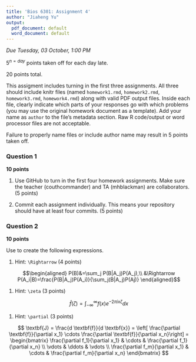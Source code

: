 ```yaml
---
title: 'Bios 6301: Assignment 4'
author: "Jiaheng Yu"
output:
  pdf_document: default
  word_document: default
---
```


*Due Tuesday, 03 October, 1:00 PM*

$5^{n=day}$ points taken off for each day late.

20 points total.

This assigment includes turning in the first three assignments. All three should
include knitr files (named `homework1.rmd`, `homework2.rmd`, `homework3.rmd`, `homework4.rmd`)
along with valid PDF output files. Inside each file, clearly indicate which
parts of your responses go with which problems (you may use the original homework
document as a template). Add your name as `author` to the file's metadata section.
Raw R code/output or word processor files are not acceptable.

Failure to properly name files or include author name may result in 5 points taken off.

### Question 1 ###

**10 points**

1. Use GitHub to turn in the first four homework assignments. Make sure the teacher (couthcommander) and TA (mhblackman) are collaborators. (5 points)

1. Commit each assignment individually.  This means your repository should have at least four commits. (5 points)

### Question 2 ###

**10 points**

Use \LaTeX to create the following expressions.

1. Hint: `\Rightarrow` (4 points)

$$\begin{aligned}
P(B)&=\sum_j P(B|A_j)P(A_j),\\
&\Rightarrow P(A_i|B)=\frac{P(B|A_j)P(A_i)}{\sum_j(B|A_j)P(Aj)}
\end{aligned}$$
    
1. Hint: `\zeta` (3 points)

$$\hat{f}(\zeta)=\int_{-\infty}^{\infty}f(x)e^{-2\pi ix\zeta}dx$$

1. Hint: `\partial` (3 points)

$$
\textbf{J} = \frac{d \textbf{f}}{d \textbf{x}} = 
\left[ \frac{\partial \textbf{f}}{\partial x_1} \cdots \frac{\partial \textbf{f}}{\partial x_n}\right] = 
\begin{bmatrix}
    \frac{\partial f_1}{\partial x_1} & \cdots & \frac{\partial f_1}{\partial x_n} \\
    \vdots & \ddots & \vdots \\
    \frac{\partial f_m}{\partial x_1} & \cdots & \frac{\partial f_m}{\partial x_n}
\end{bmatrix}
$$

